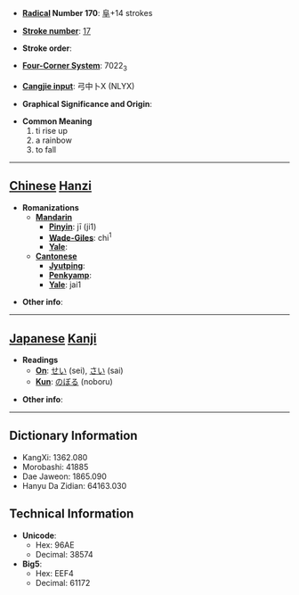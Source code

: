 * '''[[Wiktionary:Chinese radical index| Radical]] Number 170''': [[Wiktionary:Chinese radical index 阜|阜]]+14 strokes

* '''[[Wiktionary:Chinese total strokes index|Stroke number]]''': [[Wiktionary:Chinese total strokes index 17|17]]

* '''Stroke order''': 

* '''[[Wiktionary:Chinese four corner index|Four-Corner System]]''': 7022<sub>3</sub>

* '''[[Wiktionary:Chinese Cangjie index|Cangjie input]]''': 弓中卜X (NLYX)

* '''Graphical Significance and Origin''': 

* '''Common Meaning'''
*#ti rise up
*# a rainbow
*# to fall


----

== [[Chinese]] [[Hanzi]] ==

* '''Romanizations'''
** '''[[Mandarin]]'''
*** '''[[Pinyin]]''': jī (ji1)
*** '''[[Wade-Giles]]''': chi<sup>1</sup>
*** '''[[Yale]]''': 
** '''[[Cantonese]]'''
*** '''[[Jyutping]]''':
*** '''[[Penkyamp]]''': 
*** '''[[Yale]]''': jai1

* '''Other info''': 

----

== [[Japanese]] [[Kanji]] ==

* '''Readings'''
** '''[[On]]''': [[せい]] (sei), [[さい]] (sai)
** '''[[Kun]]''': [[のぼる]] (noboru)

* '''Other info''':  

----

== Dictionary Information ==

* KangXi: 1362.080
* Morobashi: 41885
* Dae Jaweon: 1865.090
* Hanyu Da Zidian: 64163.030

== Technical Information ==

* '''Unicode''':
** Hex: 96AE
** Decimal: 38574
* '''Big5''':
** Hex: EEF4
** Decimal: 61172